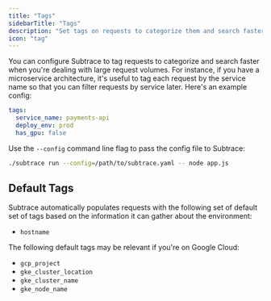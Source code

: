 ```yaml
---
title: "Tags"
sidebarTitle: "Tags"
description: "Set tags on requests to categorize them and search faster"
icon: "tag"
---
```


You can configure Subtrace to tag requests to categorize and search faster when
you're dealing with large request volumes. For instance, if you have a
microservice architecture, it's useful to tag each request by the service name
so that you can filter requests by service later. Here's an example config:

```yaml
tags:
  service_name: payments-api
  deploy_env: prod
  has_gpu: false
```

Use the `--config` command line flag to pass the config file to Subtrace:

```bash
./subtrace run --config=/path/to/subtrace.yaml -- node app.js
```

## Default Tags

Subtrace automatically populates requests with the following set of default set
of tags based on the information it can gather about the environment:

- `hostname`

The following default tags may be relevant if you're on Google Cloud:

- `gcp_project`
- `gke_cluster_location`
- `gke_cluster_name`
- `gke_node_name`
